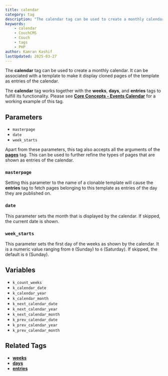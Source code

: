 ```yaml
---
title: calendar
category: tag
description: "The calendar tag can be used to create a monthly calendar with entries from cloned pages."
keywords:
    - calendar
    - CouchCMS
    - Couch
    - tags
    - PHP
author: Kamran Kashif
lastUpdated: 2025-03-27
---
```


The **calendar** tag can be used to create a monthly calendar. It can be associated with a template to make it display cloned pages of the template as entries of the calendar.

The **calendar** tag works together with the **weeks**, **days**, and **entries** tags to fulfill its functionality.
Please see [**Core Concepts - Events Calendar**](../../concepts/events-calendar.html) for a working example of this tag.

## Parameters

- `masterpage`
- `date`
- `week_starts`

Apart from these parameters, this tag also accepts all the arguments of the [**pages**](../pages.html) tag. This can be used to further refine the types of pages that are shown as entries of the calendar.

### `masterpage`

Setting this parameter to the name of a clonable template will cause the **entries** tag to fetch pages belonging to this template as entries of the day they are published on.

### `date`

This parameter sets the month that is displayed by the calendar. If skipped, the current date is shown.

### `week_starts`

This parameter sets the first day of the weeks as shown by the calendar. It is a numeric value ranging from `0` (Sunday) to `6` (Saturday). If skipped, the default is `0` (Sunday).

## Variables

- `k_count_weeks`
- `k_calendar_date`
- `k_calendar_year`
- `k_calendar_month`
- `k_next_calendar_date`
- `k_next_calendar_year`
- `k_next_calendar_month`
- `k_prev_calendar_date`
- `k_prev_calendar_year`
- `k_prev_calendar_month`

## Related Tags

- [**weeks**](../weeks.html)
- [**days**](../days.html)
- [**entries**](../entries.html)
